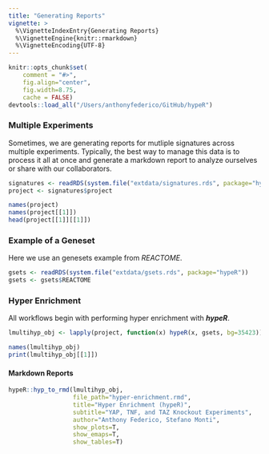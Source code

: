 ```yaml
---
title: "Generating Reports"
vignette: >
  %\VignetteIndexEntry{Generating Reports}
  %\VignetteEngine{knitr::rmarkdown}
  %\VignetteEncoding{UTF-8}
---
```


```r
knitr::opts_chunk$set(
    comment = "#>",
    fig.align="center",
    fig.width=8.75,
    cache = FALSE)
devtools::load_all("/Users/anthonyfederico/GitHub/hypeR")
```

### Multiple Experiments
Sometimes, we are generating reports for mutliple signatures across multiple experiments. Typically, the best way to manage this data is to process it all at once and generate a markdown report to analyze ourselves or share with our collaborators.

```r

signatures <- readRDS(system.file("extdata/signatures.rds", package="hypeR"))
project <- signatures$project

```

```r

names(project)
names(project[[1]])
head(project[[1]][[1]])

```

### Example of a Geneset
Here we use an genesets example from *REACTOME*.
```r

gsets <- readRDS(system.file("extdata/gsets.rds", package="hypeR"))
gsets <- gsets$REACTOME

```

### Hyper Enrichment
All workflows begin with performing hyper enrichment with __*hypeR*__.
```r

lmultihyp_obj <- lapply(project, function(x) hypeR(x, gsets, bg=35423))

```

```r

names(lmultihyp_obj)
print(lmultihyp_obj[[1]])

```

#### Markdown Reports
```r
hypeR::hyp_to_rmd(lmultihyp_obj,
                  file_path="hyper-enrichment.rmd",
                  title="Hyper Enrichment (hypeR)",
                  subtitle="YAP, TNF, and TAZ Knockout Experiments",
                  author="Anthony Federico, Stefano Monti",
                  show_plots=T,
                  show_emaps=T,
                  show_tables=T)
```
